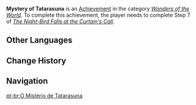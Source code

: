 {{Achievement Infobox
|title        = 
|id           = 84087
|order id     = 5066
|category     = Wonders of the World
|description  = Investigate the memories of [[Tatarasuna]]'s past within [[Irminsul]].
|requirements = Earned during ''[[The Night-Bird Falls at the Curtain's Call]]''.
|primogems    = 5
|tracking     = 
|hidden       = 1
|quest        = Inversion of Genesis
|type         = Quest
}}
'''Mystery of Tatarasuna''' is an [[Achievement]] in the category ''[[Wonders of the World]]''. To complete this achievement, the player needs to complete Step 7 of ''[[The Night-Bird Falls at the Curtain's Call]]''.
<!--
==Gameplay Notes==
* 

==Trivia==
* 

==Gallery==
{{Preview
|size=300px
|file=
|caption=
}}

==Video Guides==
{{EVT
|video1   = 
|caption1 = 
}}
-->
==Other Languages==
{{Other Languages
|en      = Mystery of Tatarasuna
|zhs     = 踏鞴之谜
|zhs_rm  = Tàbèi zhī Mí{{Sino|zh|ja}}
|zht     = 踏鞴之謎
|zht_rm  = Tàbèi zhī Mí{{Sino|zh|ja}}
|zh_tl   = 
|ja      = たたらの謎
|ja_rm   = Tatara no Nazo
|ja_tl   = Mystery of Tatarasuna
|ko      = 타타라의 비밀
|ko_rm   = Tatara-ui Bimil
|ko_tl   = Secret of Tatarasuna
|es      = El misterio de Tatarasuna
|es_tl   = The Mystery of Tatarasuna
|fr      = Le mystère de Tatarasuna
|fr_tl   = The Mystery of Tatarasuna
|ru      = Загадка Татарасуны
|ru_tl   = Mystery of Tatarasuna
|th      = ปริศนาแห่ง Tatarasuna
|th_rm   = Prit-sa-na haeng Tatarasuna
|th_tl   = 
|vi      = Bí Ẩn Của Tatarasuna
|vi_tl   = 
|de      = Das Mysterium von Tatarasuna
|de_tl   = The Mystery of Tatarasuna
|id      = Misteri Tatarasuna
|id_tl   = Mystery of Tatarasuna
|pt      = O Mistério de Tatarasuna
|pt_tl   = 
|tr      = Tatarasuna Gizemi
|tr_tl   = 
|it      = Mistero di Tatarasuna
|it_tl   = Mystery of Tatarasuna
}}

==Change History==
{{Change History|3.3}}
<!--
==References==
{{Reflist}}
-->
==Navigation==
{{Achievement Navbox}}

[[pt-br:O Mistério de Tatarasuna]]